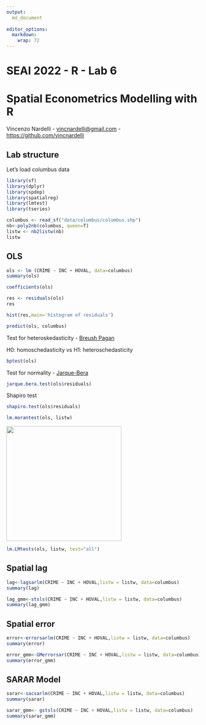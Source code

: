 ```yaml
---
output:
  md_document
  
editor_options: 
  markdown: 
    wrap: 72
---
```


# SEAI 2022 - R - Lab 6

# Spatial Econometrics Modelling with R

Vincenzo Nardelli -
[vincnardelli\@gmail.com](mailto:vincnardelli@gmail.com){.email} -
<https://github.com/vincnardelli>

## Lab structure

Let's load columbus data

```r
library(sf)
library(dplyr)
library(spdep)
library(spatialreg)
library(lmtest)
library(tseries)

columbus <- read_sf("data/columbus/columbus.shp")
nb<-poly2nb(columbus, queen=T)
listw <- nb2listw(nb)
listw
```

## OLS

```r
ols <- lm (CRIME ~ INC + HOVAL, data=columbus)
summary(ols)
```

```r
coefficients(ols)
```

```r
res <- residuals(ols)
res
```

```r
hist(res,main='histogram of residuals')
```

```r
predict(ols, columbus)
```

Test for heteroskedasticity - [Breush
Pagan](https://en.wikipedia.org/wiki/Breusch%E2%80%93Pagan_test)

H0: homoschedasticity vs H1: heteroschedasticity

```r
bptest(ols)
```

Test for normality - [Jarque-Bera](https://en.wikipedia.org/wiki/Jarque%E2%80%93Bera_test)

```r
jarque.bera.test(ols$residuals)
```
Shapiro test
```r
shapiro.test(ols$residuals)
```

```r
lm.morantest(ols, listw)
```

![](graph.jpg){width="300"}

```r
lm.LMtests(ols, listw, test="all")
```

## Spatial lag

```r
lag<-lagsarlm(CRIME ~ INC + HOVAL,listw = listw, data=columbus)
summary(lag)
```

```r
lag_gmm<-stsls(CRIME ~ INC + HOVAL,listw = listw, data=columbus)
summary(lag_gmm)
```

## Spatial error

```r
error<-errorsarlm(CRIME ~ INC + HOVAL,listw = listw, data=columbus)
summary(error)
```

```r
error_gmm<-GMerrorsar(CRIME ~ INC + HOVAL,listw = listw, data=columbus)
summary(error_gmm)
```

## SARAR Model

```r
sarar<-sacsarlm(CRIME ~ INC + HOVAL,listw = listw, data=columbus)
summary(sarar)
```

```r
sarar_gmm<- gstsls(CRIME ~ INC + HOVAL,listw = listw, data=columbus)
summary(sarar_gmm)
```
